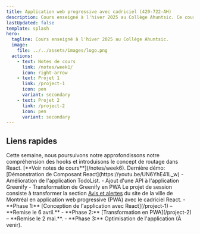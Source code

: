 ```yaml
---
title: Application web progressive avec cadriciel (420-722-AH)
description: Cours enseigné à l'hiver 2025 au Collège Ahuntsic. Ce cours fait partie du bloc 3 du programme d'AEC en Développement d'applications mobiles.
lastUpdated: false
template: splash
hero:
  tagline: Cours enseigné à l'hiver 2025 au Collège Ahuntsic.
  image:
    file: ../../assets/images/logo.png
  actions:
    - text: Notes de cours
      link: /notes/week1/
      icon: right-arrow
    - text: Projet 1
      link: /project-1
      icon: pen
      variant: secondary
    - text: Projet 2
      link: /project-2
      icon: pen
      variant: secondary
---
```



## Liens rapides

<CardGrid stagger>
	<Card title="Cours de la semaine" icon="document">
		Cette semaine, nous poursuivons notre approfondissons notre compréhension des hooks et introduisons le concept de routage dans React.  [**Voir notes de cours**](/notes/week6).
	</Card>
	<Card title="Démonstrations" icon="laptop">
		Dernière démo: [Démonstration de Composant React](https://youtu.be/UN6YhE41L_w)
	</Card>
	<Card title="Exercices de la semaine" icon="puzzle">
		- Amélioration de l'application TodoList. 
		- Ajout d'une API à l'application Greenify
		- Transformation de Greenify en PWA
	</Card>
	<Card title="Projet de session" icon="seti:plan">
		Le projet de session consiste à transformer la section <a href="https://montreal.ca/avis-et-alertes" target="_blank">Avis et alertes</a>
		du site de la ville de Montréal en application web progressive (PWA) avec le cadriciel React.  
		- **Phase 1:** [Conception de l'application avec React](/project-1) &ndash; **Remise le 6 avril.**
		- **Phase 2:** [Transformation en PWA](/project-2)  &ndash; **Remise le 2 mai.**.
		- **Phase 3:** Optimisation de l'application (À venir).
	</Card>
</CardGrid>
